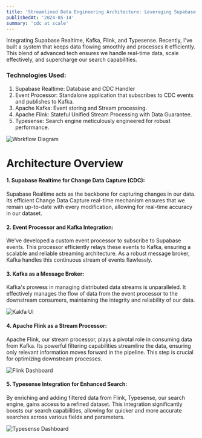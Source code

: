 ```yaml
---
title: 'Streamlined Data Engineering Architecture: Leveraging Supabase CDC, Kafka, Apache Flink, and Typesense'
publishedAt: '2024-05-14'
summary: 'cdc at scale'
---
```


Integrating Supabase Realtime, Kafka, Flink, and Typesense. Recently, I've built a system that keeps data flowing smoothly and processes it efficiently. This blend of advanced tech ensures we handle real-time data, scale effectively, and supercharge our search capabilities.

### Technologies Used:

1. Supabase Realtime: Database and CDC Handler
2. Event Processor: Standalone application that subscribes to CDC events and publishes to Kafka.
3. Apache Kafka: Event storing and Stream processing.
4. Apache Flink: Stateful Unified Stream Processing with Data Guarantee.
5. Typesense: Search engine meticulously engineered for robust performance.

![Workflow Diagram](https://fnz1dopstoar937o.public.blob.vercel-storage.com/workflow-IFLHaXqKZNg6HdXb1xw0jf9XWd9Gga.jpeg "Workflow Diagram")


# Architecture Overview

#### 1. Supabase Realtime for Change Data Capture (CDC):

Supabase Realtime acts as the backbone for capturing changes in our data. Its efficient Change Data Capture real-time mechanism ensures that we remain up-to-date with every modification, allowing for real-time accuracy in our dataset.

#### 2. Event Processor and Kafka Integration:

We've developed a custom event processor to subscribe to Supabase events. This processor efficiently relays these events to Kafka, ensuring a scalable and reliable streaming architecture. As a robust message broker, Kafka handles this continuous stream of events flawlessly. 

#### 3. Kafka as a Message Broker:

Kafka's prowess in managing distributed data streams is unparalleled. It effectively manages the flow of data from the event processor to the downstream consumers, maintaining the integrity and reliability of our data.

![Kakfa UI](https://fnz1dopstoar937o.public.blob.vercel-storage.com/kafka-aTutvtU39MFvOtXLS3cbR6BiMiMdxV.png "Kafka UI")

#### 4. Apache Flink as a Stream Processor:

Apache Flink, our stream processor, plays a pivotal role in consuming data from Kafka. Its powerful filtering capabilities streamline the data, ensuring only relevant information moves forward in the pipeline. This step is crucial for optimizing downstream processes.

![Flink Dashboard](https://fnz1dopstoar937o.public.blob.vercel-storage.com/Apache%20Flink%20Web%20Dashboard%20(1)-yUEROVvadVvypOT2YbDBr6CBrEWKul.png "Apache Flink Dashboard")

#### 5. Typesense Integration for Enhanced Search:

By enriching and adding filtered data from Flink, Typesense, our search engine, gains access to a refined dataset. This integration significantly boosts our search capabilities, allowing for quicker and more accurate searches across various fields and parameters. 

![Typesense Dashboard](https://fnz1dopstoar937o.public.blob.vercel-storage.com/typesese-yROdYIv89IRm42MFMJRJynbtRpaVaB.png "Typesense Dashboard")









